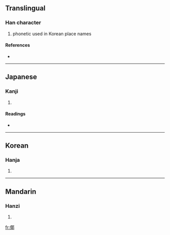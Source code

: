 ==Translingual==

===Han character===
{{Han char|rn=9|rad=人|as=08|sn=10|four=|canj=人尸十中 (OSJL)}}

# phonetic used in Korean place names

====References====
* {{Han ref|kx=0112.071|hdz=10171.030|uh=503B|ud=20539}}

----

==Japanese==

===Kanji===
{{ja-kanji|grade=|rs=人08}}

# {{defn|Japanese}}

====Readings====
* {{ja-readings|on=[[や]] (ya)|kun=[[や]] (ya)}}

----

==Korean==

===Hanja===
{{ko-hanja|hangeul=야|rv=ya|mr=ya}}

# {{defn|Korean}}

----

==Mandarin==

===Hanzi===
{{cmn-hanzi|pin=[[yē]] ([[ye1]])|wg=yeh<sup>1</sup>}}

# {{defn|Mandarin}}

[[fr:倻]]